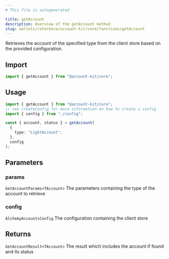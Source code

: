 ```yaml
---
# This file is autogenerated

title: getAccount
description: Overview of the getAccount method
slug: wallets/reference/account-kit/core/functions/getAccount
---
```


Retrieves the account of the specified type from the client store based on the provided configuration.

## Import

```ts
import { getAccount } from "@account-kit/core";
```

## Usage

```ts
import { getAccount } from "@account-kit/core";
// see createConfig for more information on how to create a config
import { config } from "./config";

const { account, status } = getAccount(
  {
    type: "LightAccount",
  },
  config
);
```

## Parameters

### params

`GetAccountParams<TAccount>`
The parameters containing the type of the account to retrieve

### config

`AlchemyAccountsConfig`
The configuration containing the client store

## Returns

`GetAccountResult<TAccount>`
The result which includes the account if found and its status
